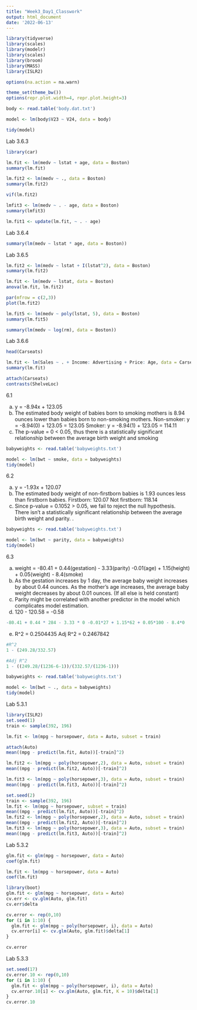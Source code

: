 ---
title: "Week3_Day1_Classwork"
output: html_document
date: '2022-06-13'
---

```{r}
library(tidyverse)
library(scales)
library(modelr)
library(scales)
library(broom)
library(MASS)
library(ISLR2)

options(na.action = na.warn)

theme_set(theme_bw())
options(repr.plot.width=4, repr.plot.height=3)

```

```{r}

body <- read.table('body.dat.txt')

model <- lm(body$V23 ~ V24, data = body)

tidy(model)


```

Lab 3.6.3

```{r}

library(car)

lm.fit <- lm(medv ~ lstat + age, data = Boston)
summary(lm.fit)

lm.fit2 <- lm(medv ~ ., data = Boston)
summary(lm.fit2)

vif(lm.fit2)

lmfit3 <- lm(medv ~ . - age, data = Boston)
summary(lmfit3)

lm.fit1 <- update(lm.fit, ~ . - age)

```
Lab 3.6.4

```{r}
summary(lm(medv ~ lstat * age, data = Boston))
```

Lab 3.6.5

```{r}

lm.fit2 <- lm(medv ~ lstat + I(lstat^2), data = Boston)
summary(lm.fit2)

lm.fit <- lm(medv ~ lstat, data = Boston)
anova(lm.fit, lm.fit2)

par(mfrow = c(2,3))
plot(lm.fit2)

lm.fit5 <- lm(medv ~ poly(lstat, 5), data = Boston)
summary(lm.fit5)

summary(lm(medv ~ log(rm), data = Boston))

```


Lab 3.6.6

```{r}

head(Carseats)

lm.fit <- lm(Sales ~ . + Income: Advertising + Price: Age, data = Carseats)
summary(lm.fit)

attach(Carseats)
contrasts(ShelveLoc)

```

6.1

(a) y = -8.94x + 123.05
(b)  The estimated body weight of babies born to smoking mothers is 8.94 ounces lower than babies born to non-smoking mothers.
  Non-smoker: y = -8.94(0) + 123.05 = 123.05
  Smoker: y = -8.94(1) + 123.05 = 114.11
(c) The p-value = 0 < 0.05, thus there is a statistically significant relationship between the average birth weight and smoking

```{r}
babyweights <- read.table('babyweights.txt')

model <- lm(bwt ~ smoke, data = babyweights)
tidy(model)


```

6.2

(a) y = -1.93x + 120.07
(b) The estimated body weight of non-firstborn babies is 1.93 ounces less than firstborn babies.
  Firstborn: 120.07
  Not firstborn: 118.14
(c) Since p-value = 0.1052 > 0.05, we fail to reject the null hypothesis. There isn't a statistically significant relationship between the average birth weight and parity. .

```{r}
babyweights <- read.table('babyweights.txt')

model <- lm(bwt ~ parity, data = babyweights)
tidy(model)
```
6.3

(a) weight = -80.41 + 0.44(gestation) - 3.33(parity) -0.01(age) + 1.15(height) + 0.05(weight) - 8.4(smoke)
(b) As the gestation increases by 1 day, the average baby weight increases by about 0.44 ounces.
  As the mother's age increases, the average baby weight decreases by about 0.01 ounces.
  (If all else is held constant)
(c) Parity might be correlated with another predictor in the model which complicates model estimation.
(d) 120 - 120.58 = -0.58

```{r}

-80.41 + 0.44 * 284 - 3.33 * 0 -0.01*27 + 1.15*62 + 0.05*100 - 8.4*0

```
(e) R^2 = 0.2504435
  Adj R^2 = 0.2467842
```{r}
#R^2
1 - (249.28/332.57)

#Adj R^2
1 - ((249.28/(1236-6-1))/(332.57/(1236-1)))
```
```{r}
babyweights <- read.table('babyweights.txt')

model <- lm(bwt ~ ., data = babyweights)
tidy(model)


```
Lab 5.3.1

```{r}
library(ISLR2)
set.seed(1)
train <- sample(392, 196)

lm.fit <- lm(mpg ~ horsepower, data = Auto, subset = train)

attach(Auto)
mean((mpg - predict(lm.fit, Auto))[-train]^2)

lm.fit2 <- lm(mpg ~ poly(horsepower,2), data = Auto, subset = train)
mean((mpg - predict(lm.fit2, Auto))[-train]^2)

lm.fit3 <- lm(mpg ~ poly(horsepower,3), data = Auto, subset = train)
mean((mpg - predict(lm.fit3, Auto))[-train]^2)

set.seed(2)
train <- sample(392, 196)
lm.fit <- lm(mpg ~ horsepower, subset = train)
mean((mpg - predict(lm.fit, Auto))[-train]^2)
lm.fit2 <- lm(mpg ~ poly(horsepower,2), data = Auto, subset = train)
mean((mpg - predict(lm.fit2, Auto))[-train]^2)
lm.fit3 <- lm(mpg ~ poly(horsepower,3), data = Auto, subset = train)
mean((mpg - predict(lm.fit3, Auto))[-train]^2)

```
Lab 5.3.2

```{r}
glm.fit <- glm(mpg ~ horsepower, data = Auto)
coef(glm.fit)

lm.fit <- lm(mpg ~ horsepower, data = Auto)
coef(lm.fit)

library(boot)
glm.fit <- glm(mpg ~ horsepower, data = Auto)
cv.err <- cv.glm(Auto, glm.fit)
cv.err$delta

cv.error <- rep(0,10)
for (i in 1:10) {
  glm.fit <- glm(mpg ~ poly(horsepower, i), data = Auto)
  cv.error[i] <- cv.glm(Auto, glm.fit)$delta[1]
}

cv.error

```

Lab 5.3.3

```{r}
set.seed(17)
cv.error.10 <- rep(0,10)
for (i in 1:10) {
  glm.fit <- glm(mpg ~ poly(horsepower, i), data = Auto)
  cv.error.10[i] <- cv.glm(Auto, glm.fit, K = 10)$delta[1]
}
cv.error.10

```


